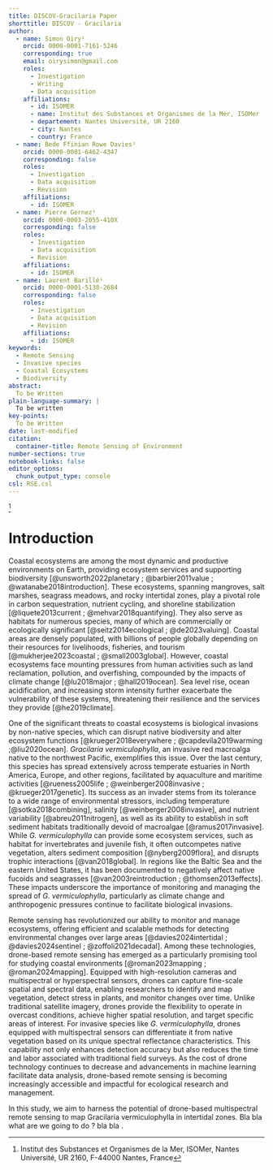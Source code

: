 ```yaml
---
title: DISCOV-Gracilaria Paper
shorttitle: DISCOV - Gracilaria
author:
  - name: Simon Oiry¹
    orcid: 0000-0001-7161-5246
    corresponding: true
    email: oirysimon@gmail.com
    roles:
      - Investigation
      - Writing
      - Data acquisition
    affiliations:
      - id: ISOMER
      - name: Institut des Substances et Organismes de la Mer, ISOMer
      - departement: Nantes Université, UR 2160
      - city: Nantes
      - country: France
  - name: Bede Ffinian Rowe Davies¹
    orcid: 0000-0001-6462-4347
    corresponding: false
    roles: 
      - Investigation
      - Data acquisition
      - Revision
    affiliations:
      - id: ISOMER
  - name: Pierre Gernez¹
    orcid: 0000-0003-2055-410X
    corresponding: false
    roles: 
      - Investigation
      - Data acquisition
      - Revision
    affiliations:
      - id: ISOMER
  - name: Laurent Barillé¹
    orcid: 0000-0001-5138-2684
    corresponding: false
    roles: 
      - Investigation
      - Data acquisition
      - Revision
    affiliations:
      - id: ISOMER
keywords:
  - Remote Sensing
  - Invasive species
  - Coastal Ecosystems
  - Biodiversity 
abstract:
  To be Written 
plain-language-summary: |
  To be written
key-points:
  To be Written
date: last-modified
citation:
  container-title: Remote Sensing of Environment
number-sections: true
notebook-links: false
editor_options: 
  chunk_output_type: console
csl: RSE.csl
---
```

[^1]

[^1]: Institut des Substances et Organismes de la Mer, ISOMer, Nantes Université, UR 2160, F-44000 Nantes, France

# Introduction

Coastal ecosystems are among the most dynamic and productive environments on Earth, providing ecosystem services and supporting biodiversity [@unsworth2022planetary ; @barbier2011value ; @watanabe2018introduction]. These ecosystems, spanning mangroves, salt marshes, seagrass meadows, and rocky intertidal zones, play a pivotal role in carbon sequestration, nutrient cycling, and shoreline stabilization [@liquete2013current ; @mehvar2018quantifying]. They also serve as habitats for numerous species, many of which are commercially or ecologically significant [@seitz2014ecological ; @de2023valuing]. Coastal areas are densely populated, with billions of people globally depending on their resources for livelihoods, fisheries, and tourism [@mukherjee2023coastal ; @small2003global]. However, coastal ecosystems face mounting pressures from human activities such as land reclamation, pollution, and overfishing, compounded by the impacts of climate change [@lu2018major ; @hall2019ocean]. Sea level rise, ocean acidification, and increasing storm intensity further exacerbate the vulnerability of these systems, threatening their resilience and the services they provide [@he2019climate].

One of the significant threats to coastal ecosystems is biological invasions by non-native species, which can disrupt native biodiversity and alter ecosystem functions [@krueger2018everywhere ; @capdevila2019warming ;@liu2020ocean]. *Gracilaria vermiculophylla*, an invasive red macroalga native to the northwest Pacific, exemplifies this issue. Over the last century, this species has spread extensively across temperate estuaries in North America, Europe, and other regions, facilitated by aquaculture and maritime activities [@rueness2005life ; @weinberger2008invasive ; @krueger2017genetic]. Its success as an invader stems from its tolerance to a wide range of environmental stressors, including temperature [@sotka2018combining], salinity [@weinberger2008invasive], and nutrient variability [@abreu2011nitrogen], as well as its ability to establish in soft sediment habitats traditionally devoid of macroalgae [@ramus2017invasive]. While *G. vermiculophylla* can provide some ecosystem services, such as habitat for invertebrates and juvenile fish, it often outcompetes native vegetation, alters sediment composition [@nyberg2009flora], and disrupts trophic interactions [@van2018global]. In regions like the Baltic Sea and the eastern United States, it has been documented to negatively affect native fucoids and seagrasses [@van2003reintroduction ; @thomsen2013effects]. These impacts underscore the importance of monitoring and managing the spread of *G. vermiculophylla*, particularly as climate change and anthropogenic pressures continue to facilitate biological invasions.

Remote sensing has revolutionized our ability to monitor and manage ecosystems, offering efficient and scalable methods for detecting environmental changes over large areas [@davies2024intertidal ; @davies2024sentinel ; @zoffoli2021decadal]. Among these technologies, drone-based remote sensing has emerged as a particularly promising tool for studying coastal environments [@roman2023mapping ; @roman2024mapping]. Equipped with high-resolution cameras and multispectral or hyperspectral sensors, drones can capture fine-scale spatial and spectral data, enabling researchers to identify and map vegetation, detect stress in plants, and monitor changes over time. Unlike traditional satellite imagery, drones provide the flexibility to operate in overcast conditions, achieve higher spatial resolution, and target specific areas of interest. For invasive species like *G. vermiculophylla*, drones equipped with multispectral sensors can differentiate it from native vegetation based on its unique spectral reflectance characteristics. This capability not only enhances detection accuracy but also reduces the time and labor associated with traditional field surveys. As the cost of drone technology continues to decrease and advancements in machine learning facilitate data analysis, drone-based remote sensing is becoming increasingly accessible and impactful for ecological research and management.

In this study, we aim to harness the potential of drone-based multispectral remote sensing to map Gracilaria vermiculophylla in intertidal zones.  Bla bla what are we going to do ? bla bla .